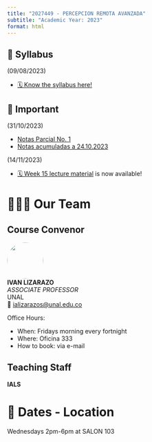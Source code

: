 ```yaml
---
title: "2027449 - PERCEPCION REMOTA AVANZADA"
subtitle: "Academic Year: 2023"
format: html
---
```


::: {.callout-important collapse=false}
## 📢 Syllabus

(09/08/2023)

- [🗓️ Know the syllabus here!](/2023/syllabus.qmd)

:::

::: {.callout-note collapse=false}
## 📢 Important

(31/10/2023)

- [Notas Parcial No. 1](https://drive.google.com/file/d/1L_sNXqoG4MbBSCUs0UDPqFlSPXl__MQc/view?usp=sharing)
- [Notas acumuladas a 24.10.2023](https://drive.google.com/file/d/184qX84jT2lsjTIgljRBM-cD8j0XiOzTz/view?usp=sharing)

(14/11/2023)

- [🗓 Week 15 lecture material](/2023/weeks/week15/page.qmd) is now available!

:::


# 🧑🏻‍🏫 Our Team

::: {.panel-tabset}
## Course Convenor


![](/figures/people/ials.png){fig-align="left" fig-alt="Photo of IVAN LIZARAZO" style="object-fit: cover;width:6em;height:6em;border-radius: 50%;"}  
**IVAN LIZARAZO** <br/>
_ASSOCIATE PROFESSOR_ <br/>
UNAL</a><br/>
📧 [ializarazos@unal.edu.co](mailto:)

Office Hours: 

- When: Fridays morning every fortnight
- Where: Oficina 333
- How to book: via e-mail

## Teaching Staff

**IALS**


:::

# 📍 Dates - Location

Wednesdays 2pm-6pm at SALON 103

